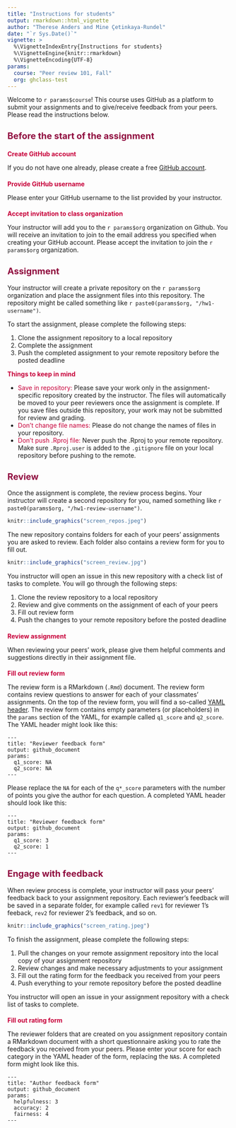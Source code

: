 ```yaml
---
title: "Instructions for students"
output: rmarkdown::html_vignette
author: "Therese Anders and Mine Çetinkaya-Rundel"
date: "`r Sys.Date()`"
vignette: >
  %\VignetteIndexEntry{Instructions for students}
  %\VignetteEngine{knitr::rmarkdown}
  %\VignetteEncoding{UTF-8}
params:
  course: "Peer review 101, Fall"
  org: ghclass-test
---
```


<style type="text/css">

h1.title {
  font-size: 38px;
  color: #581845;
}
h1 { /* Header 1 */
  font-size: 26px;
  color: #581845;
}
h2 { /* Header 2 */
    font-size: 20px;
  color: #900C3F;
}
h3 { /* Header 3 */
  font-size: 14px;
  color: #C70039;
}
</style>

Welcome to ``r params$course``! This course uses GitHub as a platform to submit your assignments and to give/receive feedback from your peers. Please read the instructions below.

## Before the start of the assignment
### Create GitHub account
If you do not have one already, please create a free [GitHub account](https://github.com). 

### Provide GitHub username
Please enter your GitHub username to the list provided by your instructor.

### Accept invitation to class organization
Your instructor will add you to the ``r params$org`` organization on Github. You will receive an invitation to join to the email address you specified when creating your GitHub account. Please accept the invitation to join the ``r params$org`` organization.

## Assignment
Your instructor will create a private repository on the ``r params$org`` organization and place the assignment files into this repository. The repository might be called something like ``r paste0(params$org, "/hw1-username")``. 

To start the assignment, please complete the following steps:

1. Clone the assignment repository to a local repository
2. Complete the assignment
3. Push the completed assignment to your remote repository before the posted deadline

<span style="color:#C70039">**Things to keep in mind**</span>

- <span style="color:#C70039">Save in repository:</span> Please save your work only in the assignment-specific repository created by the instructor. The files will automatically be moved to your peer reviewers once the assignment is complete. If you save files outside this repository, your work may not be submitted for review and grading.
- <span style="color:#C70039">Don't change file names:</span> Please do not change the names of files in your repository. 
- <span style="color:#C70039">Don't push .Rproj file:</span> Never push the .Rproj to your remote repository. Make sure `.Rproj.user` is added to the `.gitignore` file on your local repository before pushing to the remote.

## Review
Once the assignment is complete, the review process begins. Your instructor will create a second repository for you, named something like ``r paste0(params$org, "/hw1-review-username")``. 
```r
knitr::include_graphics("screen_repos.jpeg")
```


The new repository contains folders for each of your peers' assignments you are asked to review. Each folder also contains a review form for you to fill out. 
```r
knitr::include_graphics("screen_review.jpg")
```

You instructor will open an issue in this new repository with a check list of tasks to complete. You will go through the following steps:

1. Clone the review repository to a local repository
2. Review and give comments on the assignment of each of your peers
3. Fill out review form
4. Push the changes to your remote repository before the posted deadline

### Review assignment
When reviewing your peers' work, please give them helpful comments and suggestions directly in their assignment file.

### Fill out review form
The review form is a RMarkdown (`.Rmd`) document. The review form contains review questions to answer for each of your classmates' assignments. On the top of the review form, you will find a so-called [YAML header](https://bookdown.org/yihui/rmarkdown/html-document.html). The review form contains empty parameters (or placeholders) in the `params` section of the YAML, for example called `q1_score` and `q2_score`. The YAML header might look like this:

```
---
title: "Reviewer feedback form"
output: github_document
params:
  q1_score: NA
  q2_score: NA
---
```
 
Please replace the `NA` for each of the `q*_score` parameters with the number of points you give the author for each question. A completed YAML header should look like this:
```
---
title: "Reviewer feedback form"
output: github_document
params:
  q1_score: 3
  q2_score: 1
---
```

## Engage with feedback
When review process is complete, your instructor will pass your peers' feedback back to your assignment repository. Each reviewer's feedback will be saved in a separate folder, for example called `rev1` for reviewer 1's feeback, `rev2` for reviewer 2's feedback, and so on. 
```r
knitr::include_graphics("screen_rating.jpeg")
```


To finish the assignment, please complete the following steps:

1. Pull the changes on your remote assignment repository into the local copy of your assignment repository
2. Review changes and make necessary adjustments to your assignment
3. Fill out the rating form for the feedback you received from your peers
4. Push everything to your remote repository before the posted deadline

You instructor will open an issue in your assignment repository with a check list of tasks to complete. 

### Fill out rating form
The reviewer folders that are created on you assignment repository contain a RMarkdown document with a short questionnaire asking you to rate the feedback you received from your peers. Please enter your score for each category in the YAML header of the form, replacing the `NA`s. A completed form might look like this.
```
---
title: "Author feedback form"
output: github_document
params:
  helpfulness: 3
  accuracy: 2
  fairness: 4
---
```



